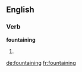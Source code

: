 ==English==

===Verb===
'''fountaining'''

# {{present participle of|fountain}}

[[de:fountaining]]
[[fr:fountaining]]